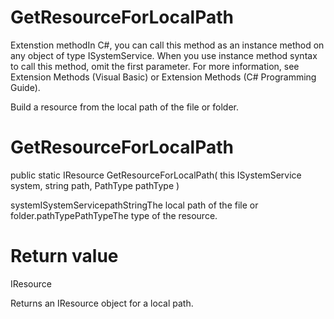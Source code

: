 ﻿# GetResourceForLocalPath

Extenstion methodIn C#, you can call this method as an
                instance method on any object of type ISystemService. When you use instance
                method syntax to call this method, omit the first parameter. For more information,
                see Extension Methods (Visual Basic) or Extension Methods (C# Programming
                Guide).

Build a resource from the local path of the file or folder.

# 



# GetResourceForLocalPath

public static IResource GetResourceForLocalPath(
	this ISystemService system,
	string path,
	PathType pathType
)

systemISystemServicepathStringThe local path of the file or folder.pathTypePathTypeThe type of the resource.

# Return value

IResource

Returns an IResource object for a local path.
